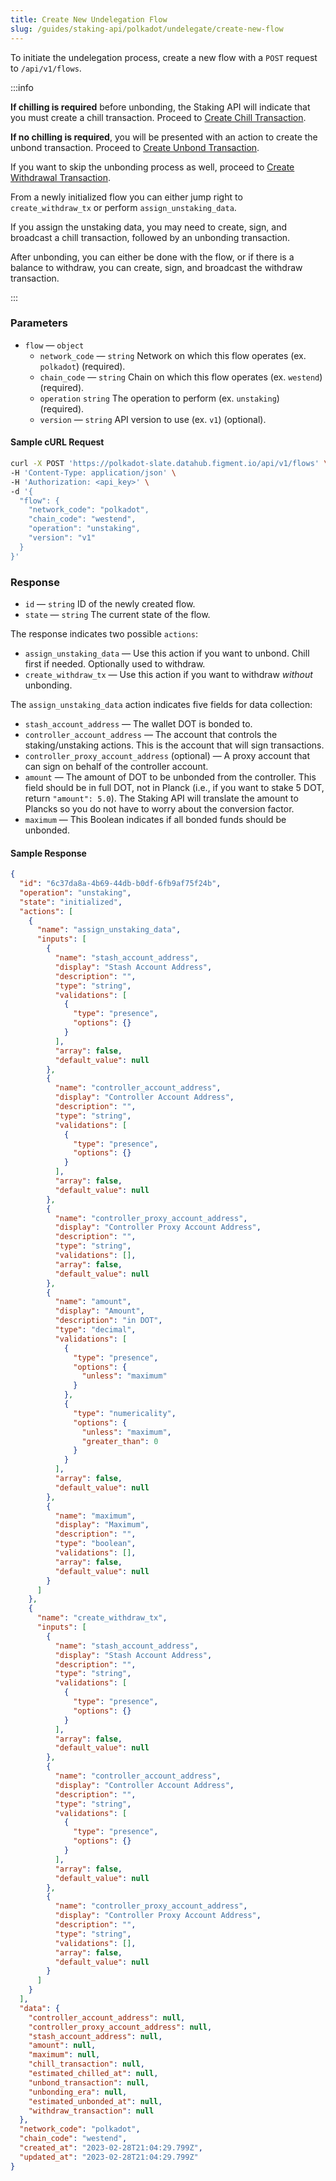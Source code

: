 ```yaml
---
title: Create New Undelegation Flow
slug: /guides/staking-api/polkadot/undelegate/create-new-flow
---
```


To initiate the undelegation process, create a new flow with a `POST` request to `/api/v1/flows`.

:::info

**If chilling is required** before unbonding, the Staking API will indicate that you must create a chill transaction. Proceed to [Create Chill Transaction](/guides/staking-api/polkadot/undelegate/create-unbond-transaction).

**If no chilling is required**, you will be presented with an action to create the unbond transaction. Proceed to [Create Unbond Transaction](/guides/staking-api/polkadot/undelegate/create-unbond-transaction).

If you want to skip the unbonding process as well, proceed to [Create Withdrawal Transaction](/guides/staking-api/polkadot/undelegate/create-withdraw-transaction).

From a newly initialized flow you can either jump right to `create_withdraw_tx` or perform `assign_unstaking_data`.

If you assign the unstaking data, you may need to create, sign, and broadcast a chill transaction, followed by an unbonding transaction.

After unbonding, you can either be done with the flow, or if there is a balance to withdraw, you can create, sign, and broadcast the withdraw transaction.

:::

### Parameters

- `flow` &mdash; `object`
  - `network_code` &mdash; `string` Network on which this flow operates (ex. `polkadot`) (required).
  - `chain_code` &mdash; `string` Chain on which this flow operates (ex. `westend`) (required).
  - `operation` `string` The operation to perform (ex. `unstaking`) (required).
  - `version` &mdash; `string` API version to use (ex. `v1`) (optional).

#### Sample cURL Request

```bash {5-10}
curl -X POST 'https://polkadot-slate.datahub.figment.io/api/v1/flows' \
-H 'Content-Type: application/json' \
-H 'Authorization: <api_key>' \
-d '{
  "flow": {
    "network_code": "polkadot",
    "chain_code": "westend",
    "operation": "unstaking",
    "version": "v1"
  }
}'
```

### Response

- `id` &mdash; `string` ID of the newly created flow.
- `state` &mdash; `string` The current state of the flow.

The response indicates two possible `actions`:

- `assign_unstaking_data` &mdash; Use this action if you want to unbond. Chill first if needed. Optionally used to withdraw.
- `create_withdraw_tx` &mdash; Use this action if you want to withdraw _without_ unbonding.

The `assign_unstaking_data` action indicates five fields for data collection:

- `stash_account_address` &mdash; The wallet DOT is bonded to.
- `controller_account_address` &mdash; The account that controls the staking/unstaking actions. This is the account that will sign transactions.
- `controller_proxy_account_address` (optional) — A proxy account that can sign on behalf of the controller account.
- `amount` &mdash; The amount of DOT to be unbonded from the controller. This field should be in full DOT, not in Planck (i.e., if you want to stake 5 DOT, return `"amount": 5.0`). The Staking API will translate the amount to Plancks so you do not have to worry about the conversion factor.
- `maximum` &mdash; This Boolean indicates if all bonded funds should be unbonded.

#### Sample Response

```json {2-4,7,10,24,38,47,70,81,84,98,112}
{
  "id": "6c37da8a-4b69-44db-b0df-6fb9af75f24b",
  "operation": "unstaking",
  "state": "initialized",
  "actions": [
    {
      "name": "assign_unstaking_data",
      "inputs": [
        {
          "name": "stash_account_address",
          "display": "Stash Account Address",
          "description": "",
          "type": "string",
          "validations": [
            {
              "type": "presence",
              "options": {}
            }
          ],
          "array": false,
          "default_value": null
        },
        {
          "name": "controller_account_address",
          "display": "Controller Account Address",
          "description": "",
          "type": "string",
          "validations": [
            {
              "type": "presence",
              "options": {}
            }
          ],
          "array": false,
          "default_value": null
        },
        {
          "name": "controller_proxy_account_address",
          "display": "Controller Proxy Account Address",
          "description": "",
          "type": "string",
          "validations": [],
          "array": false,
          "default_value": null
        },
        {
          "name": "amount",
          "display": "Amount",
          "description": "in DOT",
          "type": "decimal",
          "validations": [
            {
              "type": "presence",
              "options": {
                "unless": "maximum"
              }
            },
            {
              "type": "numericality",
              "options": {
                "unless": "maximum",
                "greater_than": 0
              }
            }
          ],
          "array": false,
          "default_value": null
        },
        {
          "name": "maximum",
          "display": "Maximum",
          "description": "",
          "type": "boolean",
          "validations": [],
          "array": false,
          "default_value": null
        }
      ]
    },
    {
      "name": "create_withdraw_tx",
      "inputs": [
        {
          "name": "stash_account_address",
          "display": "Stash Account Address",
          "description": "",
          "type": "string",
          "validations": [
            {
              "type": "presence",
              "options": {}
            }
          ],
          "array": false,
          "default_value": null
        },
        {
          "name": "controller_account_address",
          "display": "Controller Account Address",
          "description": "",
          "type": "string",
          "validations": [
            {
              "type": "presence",
              "options": {}
            }
          ],
          "array": false,
          "default_value": null
        },
        {
          "name": "controller_proxy_account_address",
          "display": "Controller Proxy Account Address",
          "description": "",
          "type": "string",
          "validations": [],
          "array": false,
          "default_value": null
        }
      ]
    }
  ],
  "data": {
    "controller_account_address": null,
    "controller_proxy_account_address": null,
    "stash_account_address": null,
    "amount": null,
    "maximum": null,
    "chill_transaction": null,
    "estimated_chilled_at": null,
    "unbond_transaction": null,
    "unbonding_era": null,
    "estimated_unbonded_at": null,
    "withdraw_transaction": null
  },
  "network_code": "polkadot",
  "chain_code": "westend",
  "created_at": "2023-02-28T21:04:29.799Z",
  "updated_at": "2023-02-28T21:04:29.799Z"
}
```
